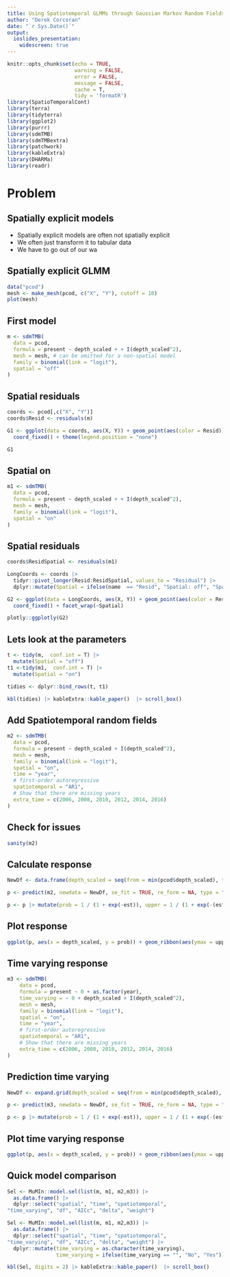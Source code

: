 ```yaml
---
title: Using Spatiotemporal GLMMs through Gaussian Markov Random Fields and Meshes to Enhance Spatially Explicit Bayesian Modeling
author: "Derek Corcoran"
date: "`r Sys.Date()`"
output:
  ioslides_presentation:
    widescreen: true
---
```


```r
knitr::opts_chunk$set(echo = TRUE, 
                      warning = FALSE,
                      error = FALSE,
                      message = FALSE,
                      cache = T,
                      tidy = 'formatR')
library(SpatioTemporalCont)
library(terra)
library(tidyterra)
library(ggplot2)
library(purrr)
library(sdmTMB)
library(sdmTMBextra)
library(patchwork)
library(kableExtra)
library(DHARMa)
library(readr)
```

# Problem

## Spatially explicit models

* Spatially explicit models are often not spatially explicit
* We often just transform it to tabular data
* We have to go out of our wa 


## Spatially explicit GLMM

```r
data("pcod")
mesh <- make_mesh(pcod, c("X", "Y"), cutoff = 10)
plot(mesh)
```

## First model

```r
m <- sdmTMB(
  data = pcod,
  formula = present ~ depth_scaled + + I(depth_scaled^2),
  mesh = mesh, # can be omitted for a non-spatial model
  family = binomial(link = "logit"),
  spatial = "off"
)
```


## Spatial residuals

```r
coords <- pcod[,c("X", "Y")]
coords$Resid <- residuals(m)
```


```r
G1 <- ggplot(data = coords, aes(X, Y)) + geom_point(aes(color = Resid))  + scale_color_gradient2(name = "residuals", limits = c(-4,4)) + labs(title = "Spatial off")  +
  coord_fixed() + theme(legend.position = "none")

G1
```

## Spatial on

```r
m1 <- sdmTMB(
  data = pcod,
  formula = present ~ depth_scaled + + I(depth_scaled^2),
  mesh = mesh,
  family = binomial(link = "logit"),
  spatial = "on"
)
```


## Spatial residuals

```r
coords$ResidSpatial <- residuals(m1)
```


```r
LongCoords <- coords |> 
  tidyr::pivot_longer(Resid:ResidSpatial, values_to = "Residual") |> 
  dplyr::mutate(Spatial = ifelse(name  == "Resid", "Spatial: off", "Spatial: on"))

G2 <- ggplot(data = LongCoords, aes(X, Y)) + geom_point(aes(color = Residual))  + scale_color_gradient2() +
  coord_fixed() + facet_wrap(~Spatial)

plotly::ggplotly(G2)
```


## Lets look at the parameters

```r
t <- tidy(m,  conf.int = T) |> 
  mutate(Spatial = "off")
t1 <-tidy(m1,  conf.int = T) |> 
  mutate(Spatial = "on")

tidies <- dplyr::bind_rows(t, t1)
```

```r
kbl(tidies) |> kableExtra::kable_paper()  |> scroll_box()
```

## Add Spatiotemporal random fields

```r
m2 <- sdmTMB(
  data = pcod,
  formula = present ~ depth_scaled + I(depth_scaled^2),
  mesh = mesh,
  family = binomial(link = "logit"),
  spatial = "on",
  time = "year",
  # first-order autoregressive 
  spatiotemporal = "AR1",
  # Show that there are missing years
  extra_time = c(2006, 2008, 2010, 2012, 2014, 2016)
)
```

## Check for issues {.smaller}

```r
sanity(m2)
```

## Calculate response


```r
NewDf <- data.frame(depth_scaled = seq(from = min(pcod$depth_scaled), to = max(pcod$depth_scaled), length.out = 100), year = 2015)

p <- predict(m2, newdata = NewDf, se_fit = TRUE, re_form = NA, type = "response")

p <- p |> mutate(prob = 1 / (1 + exp(-est)), upper = 1 / (1 + exp(-(est + 1.96*est_se))), lower = 1 / (1 + exp(-(est - 1.96*est_se))))
```

## Plot response


```r
ggplot(p, aes(x = depth_scaled, y = prob)) + geom_ribbon(aes(ymax = upper, ymin = lower), fill = "red", alpha = 0.5) + geom_path() + theme_bw()
```

## Time varying response


```r
m3 <- sdmTMB(
    data = pcod,
    formula = present ~ 0 + as.factor(year),
    time_varying = ~ 0 + depth_scaled + I(depth_scaled^2),
    mesh = mesh,
    family = binomial(link = "logit"),
    spatial = "on",
    time = "year",
    # first-order autoregressive 
    spatiotemporal = "AR1",
    # Show that there are missing years
    extra_time = c(2006, 2008, 2010, 2012, 2014, 2016)
)
```


## Prediction time varying


```r
NewDf <- expand.grid(depth_scaled = seq(from = min(pcod$depth_scaled), to = max(pcod$depth_scaled), length.out = 50), year = unique(pcod$year))

p <- predict(m3, newdata = NewDf, se_fit = TRUE, re_form = NA, type = "response")

p <- p |> mutate(prob = 1 / (1 + exp(-est)), upper = 1 / (1 + exp(-(est + 1.96*est_se))), lower = 1 / (1 + exp(-(est - 1.96*est_se))))
```


## Plot time varying response

```r
ggplot(p, aes(x = depth_scaled, y = prob)) + geom_ribbon(aes(ymax = upper, ymin = lower), fill = "red", alpha = 0.5) + geom_path() + theme_bw() + facet_wrap(~year)

```

## Quick model comparison

```r
Sel <- MuMIn::model.sel(list(m, m1, m2,m3)) |> 
  as.data.frame() |> 
  dplyr::select("spatial", "time", "spatiotemporal", 
"time_varying", "df", "AICc", "delta", "weight")
```

```r
Sel <- MuMIn::model.sel(list(m, m1, m2,m3)) |> 
  as.data.frame() |> 
  dplyr::select("spatial", "time", "spatiotemporal", 
"time_varying", "df", "AICc", "delta", "weight") |> 
  dplyr::mutate(time_varying = as.character(time_varying),
                time_varying = ifelse(time_varying == "", "No", "Yes"))
```
```r
kbl(Sel, digits = 2) |> kableExtra::kable_paper()  |> scroll_box()
```

